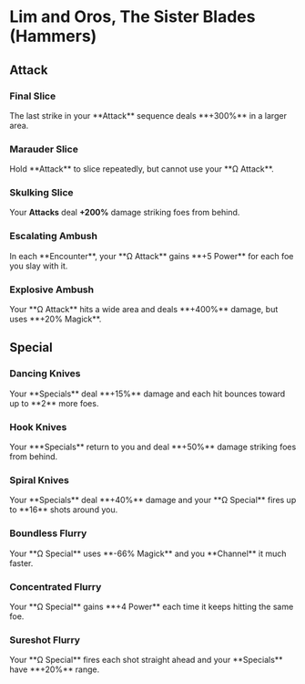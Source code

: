
# Lim and Oros, The Sister Blades (Hammers)

## Attack

### Final Slice

<Boon>
  The last strike in your **Attack** sequence deals **+300%** in a larger area.
</Boon>

### Marauder Slice

<Boon>
  Hold **Attack** to slice repeatedly, but cannot use your **Ω Attack**.
</Boon>

### Skulking Slice

<Boon>Your **Attacks** deal **+200%** damage striking foes from behind.</Boon>

### Escalating Ambush

<Boon>
  In each **Encounter**, your **Ω Attack** gains **+5 Power** for each foe you
  slay with it.
</Boon>

### Explosive Ambush

<Boon>
  Your **Ω Attack** hits a wide area and deals **+400%** damage, but uses **+20%
  Magick**.
</Boon>

## Special

### Dancing Knives

<Boon>
  Your **Specials** deal **+15%** damage and each hit bounces toward up to **2**
  more foes.
</Boon>

### Hook Knives

<Boon>
  Your ***Specials** return to you and deal **+50%** damage striking foes from
  behind.
</Boon>

### Spiral Knives

<Boon>
  Your **Specials** deal **+40%** damage and your **Ω Special** fires up to
  **16** shots around you.
</Boon>

### Boundless Flurry

<Boon>
  Your **Ω Special** uses **-66% Magick** and you **Channel** it much faster.
</Boon>

### Concentrated Flurry

<Boon>
  Your **Ω Special** gains **+4 Power** each time it keeps hitting the same foe.
</Boon>

### Sureshot Flurry

<Boon>
  Your **Ω Special** fires each shot straight ahead and your **Specials** have
  **+20%** range.
</Boon>
